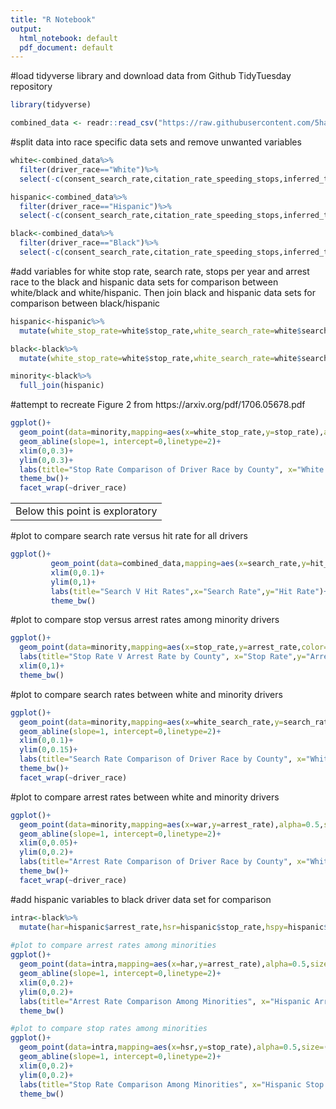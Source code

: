 ---
title: "R Notebook"
output:
  html_notebook: default
  pdf_document: default
---

#load tidyverse library and download data from Github TidyTuesday repository
```{r}
library(tidyverse)

combined_data <- readr::read_csv("https://raw.githubusercontent.com/5harad/openpolicing/master/results/data_for_figures/combined_data.csv")
```
#split data into race specific data sets and remove unwanted variables
```{r}
white<-combined_data%>%
  filter(driver_race=="White")%>%
  select(-c(consent_search_rate,citation_rate_speeding_stops,inferred_threshold))

hispanic<-combined_data%>%
  filter(driver_race=="Hispanic")%>%
  select(-c(consent_search_rate,citation_rate_speeding_stops,inferred_threshold))

black<-combined_data%>%
  filter(driver_race=="Black")%>%
  select(-c(consent_search_rate,citation_rate_speeding_stops,inferred_threshold))
```
#add variables for white stop rate, search rate, stops per year and arrest race to the black and hispanic data sets for comparison between white/black and white/hispanic. Then join black and hispanic data sets for comparison between black/hispanic
```{r}
hispanic<-hispanic%>%
  mutate(white_stop_rate=white$stop_rate,white_search_rate=white$search_rate,white_spy=white$stops_per_year, war=white$arrest_rate)

black<-black%>%
  mutate(white_stop_rate=white$stop_rate,white_search_rate=white$search_rate,white_spy=white$stops_per_year, war=white$arrest_rate)

minority<-black%>%
  full_join(hispanic)
```
#attempt to recreate Figure 2 from https://arxiv.org/pdf/1706.05678.pdf 
```{r}
ggplot()+
  geom_point(data=minority,mapping=aes(x=white_stop_rate,y=stop_rate),alpha=0.5,size=(minority$stops_per_year+minority$white_spy)/50000,na.rm=TRUE)+
  geom_abline(slope=1, intercept=0,linetype=2)+
  xlim(0,0.3)+
  ylim(0,0.3)+
  labs(title="Stop Rate Comparison of Driver Race by County", x="White Stop Rate",y="Minoroty Stop Rate",caption = "Source: Stanford Open Policing Project")+
  theme_bw()+
  facet_wrap(~driver_race)
```

--- 
Below this point is exploratory 
---
#plot to compare search rate versus hit rate for all drivers
```{r}
ggplot()+
         geom_point(data=combined_data,mapping=aes(x=search_rate,y=hit_rate,color=driver_race),alpha=0.5,size=combined_data$stops_per_year/10000,na.rm=TRUE)+
         xlim(0,0.1)+
         ylim(0,1)+
         labs(title="Search V Hit Rates",x="Search Rate",y="Hit Rate")+
         theme_bw()
```
#plot to compare stop versus arrest rates among minority drivers
```{r}
ggplot()+
  geom_point(data=minority,mapping=aes(x=stop_rate,y=arrest_rate,color=driver_race),alpha=0.3,size=(minority$stops_per_year)/15000,na.rm=TRUE)+
  labs(title="Stop Rate V Arrest Rate by County", x="Stop Rate",y="Arrest Rate",caption = "Source: Stanford Open Policing Project")+
  xlim(0,1)+
  theme_bw()
```
#plot to compare search rates between white and minority drivers
```{r}
ggplot()+
  geom_point(data=minority,mapping=aes(x=white_search_rate,y=search_rate),alpha=0.5,size=(minority$stops_per_year+minority$white_spy)/50000,na.rm=TRUE)+
  geom_abline(slope=1, intercept=0,linetype=2)+
  xlim(0,0.1)+
  ylim(0,0.15)+
  labs(title="Search Rate Comparison of Driver Race by County", x="White Search Rate",y="Minoroty Search Rate",caption = "Source: Stanford Open Policing Project")+
  theme_bw()+
  facet_wrap(~driver_race)
```
#plot to compare arrest rates between white and minority drivers
```{r}
ggplot()+
  geom_point(data=minority,mapping=aes(x=war,y=arrest_rate),alpha=0.5,size=(minority$stops_per_year+minority$white_spy)/50000,na.rm=TRUE)+
  geom_abline(slope=1, intercept=0,linetype=2)+
  xlim(0,0.05)+
  ylim(0,0.2)+
  labs(title="Arrest Rate Comparison of Driver Race by County", x="White Arrest Rate",y="Minoroty Arrest Rate",caption = "Source: Stanford Open Policing Project")+
  theme_bw()+
  facet_wrap(~driver_race)
```
#add hispanic variables to black driver data set for comparison 
```{r}
intra<-black%>%
  mutate(har=hispanic$arrest_rate,hsr=hispanic$stop_rate,hspy=hispanic$stops_per_year)
  
#plot to compare arrest rates among minorities
ggplot()+
  geom_point(data=intra,mapping=aes(x=har,y=arrest_rate),alpha=0.5,size=(intra$stops_per_year+intra$hspy)/50000,na.rm=TRUE)+
  geom_abline(slope=1, intercept=0,linetype=2)+
  xlim(0,0.2)+
  ylim(0,0.2)+
  labs(title="Arrest Rate Comparison Among Minorities", x="Hispanic Arrest Rate",y="Black Arrest Rate",caption = "Source: Stanford Open Policing Project")+
  theme_bw()

#plot to compare stop rates among minorities
ggplot()+
  geom_point(data=intra,mapping=aes(x=hsr,y=stop_rate),alpha=0.5,size=(intra$stops_per_year+intra$hspy)/50000,na.rm=TRUE)+
  geom_abline(slope=1, intercept=0,linetype=2)+
  xlim(0,0.2)+
  ylim(0,0.2)+
  labs(title="Stop Rate Comparison Among Minorities", x="Hispanic Stop Rate",y="Black Stop Rate",caption = "Source: Stanford Open Policing Project")+
  theme_bw()
```

